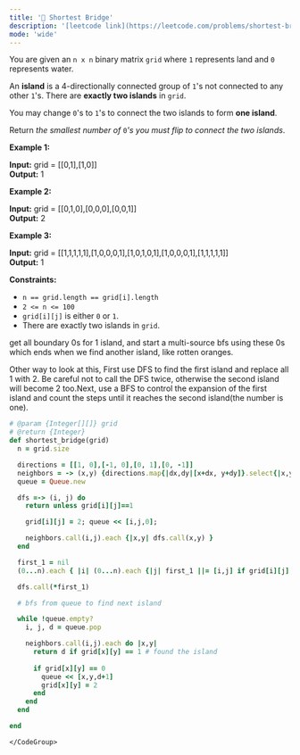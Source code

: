```yaml
---
title: '🧀 Shortest Bridge'
description: '[leetcode link](https://leetcode.com/problems/shortest-bridge/description/)'
mode: 'wide'
---
```

<Tabs>
  <Tab title="Question" icon="circle-question" iconType="regular">
    <Card>
      <p>You are given an <code>n x n</code> binary matrix <code>grid</code> where <code>1</code> represents land and <code>0</code> represents water.</p>  <p>An <strong>island</strong> is a 4-directionally connected group of <code>1</code>&#39;s not connected to any other <code>1</code>&#39;s. There are <strong>exactly two islands</strong> in <code>grid</code>.</p>  <p>You may change <code>0</code>&#39;s to <code>1</code>&#39;s to connect the two islands to form <strong>one island</strong>.</p>  <p>Return <em>the smallest number of </em><code>0</code><em>&#39;s you must flip to connect the two islands</em>.</p>   <p><strong class="example">Example 1:</strong></p>   <strong>Input:</strong> grid = [[0,1],[1,0]] <br/> <strong>Output:</strong> 1   <p><strong class="example">Example 2:</strong></p>   <strong>Input:</strong> grid = [[0,1,0],[0,0,0],[0,0,1]] <br/> <strong>Output:</strong> 2   <p><strong class="example">Example 3:</strong></p>   <strong>Input:</strong> grid = [[1,1,1,1,1],[1,0,0,0,1],[1,0,1,0,1],[1,0,0,0,1],[1,1,1,1,1]] <br/> <strong>Output:</strong> 1    <p><strong>Constraints:</strong></p>  <ul>  <li><code>n == grid.length == grid[i].length</code></li>  <li><code>2 &lt;= n &lt;= 100</code></li>  <li><code>grid[i][j]</code> is either <code>0</code> or <code>1</code>.</li>  <li>There are exactly two islands in <code>grid</code>.</li> </ul> 
    </Card>
  </Tab>
  <Tab title="Solution" icon="lightbulb" iconType="regular" >
    <Card>
      get all boundary 0s for 1 island, and start a multi-source bfs using these 0s which ends when we find another island, like rotten oranges.

Other way to look at this, 
First use DFS to find the first island and replace all 1 with 2. Be careful not to call the DFS twice, otherwise the second island will become 2 too.Next, use a BFS to control the expansion of the first island and count the steps until it reaches the second island(the number is one).
    </Card>
  <Expandable title="code">
    <CodeGroup dropdown>
```ruby title="Shortest Bridge" lines
# @param {Integer[][]} grid
# @return {Integer}
def shortest_bridge(grid)
  n = grid.size

  directions = [[1, 0],[-1, 0],[0, 1],[0, -1]]
  neighbors = -> (x,y) {directions.map{|dx,dy|[x+dx, y+dy]}.select{|x,y| x.between?(0,n-1) && y.between?(0,n-1)}}
  queue = Queue.new

  dfs =-> (i, j) do
    return unless grid[i][j]==1

    grid[i][j] = 2; queue << [i,j,0];

    neighbors.call(i,j).each {|x,y| dfs.call(x,y) }
  end

  first_1 = nil
  (0...n).each { |i| (0...n).each {|j| first_1 ||= [i,j] if grid[i][j] == 1 }}

  dfs.call(*first_1)

  # bfs from queue to find next island

  while !queue.empty?
    i, j, d = queue.pop

    neighbors.call(i,j).each do |x,y|
      return d if grid[x][y] == 1 # found the island
      
      if grid[x][y] == 0
        queue << [x,y,d+1]
        grid[x][y] = 2
      end
    end
  end

end
```
    </CodeGroup>
  </Expandable>
  </Tab>
</Tabs>